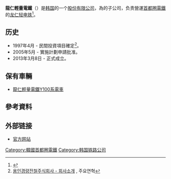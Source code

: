 {{NoteTA |G1=Railway}}
{{expand|time=2016-12-17T15:06:39+00:00}}
{{Infobox company
| name = 龍仁輕量電鐵
| name_en = Yongin Rapid Transit Corporation
| native_name = 용인경량전철
| native_name_lang = ko
| logo = 
| type = [[股份有限公司|股份有限公司]]（未上市）
| services = [[龙仁轻电铁|龙仁轻电铁]]
| foundation = 2013年3月8日
| location = {{KOR}}[[京畿道|京畿道]][[龍仁市|龍仁市]]{{link-ko|處仁区|처인구}}{{link-ko|中部大路|중부대로}}1074
| key_people = 
| industry = [[城市軌道交通|城市軌道交通]]
| major_shareholder = {{link-ko|NH農協銀行|NH농협은행}}（100%持股）
| parent = {{link-ko|NH農協金融控股|NH농협금융지주}}
| assets = [[韓圓|₩]] 264,664,103,167（2016.12）
| num_employees = 9
| num_employees_year = 2015.12
| homepage = {{url|http://www.ever-line.co.kr/}}
}}
{{Infobox Korean name
| hangul = 용인경량전철
| hanja = 龍仁輕量電鐵
| rr =
| mr =
}}

'''龍仁輕量電鐵'''（{{kor|諺=용인경량전철|漢=龍仁輕量電鐵|羅=Yongin Gyeongnyang jeoncheol|f=y}}）是[[韩国|韩国]]的一个[[股份有限公司|股份有限公司]]，為{{link-ko|NH農協金融控股|NH농협금융지주}}的子公司，负责營運[[首都圈電鐵|首都圈電鐵]]的[[龙仁轻电铁|龙仁轻电铁]]<ref>{{cite web|url=http://www.railjournal.com/index.php/asia/yongin-everline-light-metro-finally-opens.html|title=Yongin EverLine light metro finally opens|publisher=International Railway Journal}}</ref>。

==历史==
*1997年4月 - 民間投資項目確定<ref>[http://www.ever-line.co.kr/everline/bbs/content.php?co_id=history 용인경량전철주식회사 - 회사소개] {{webarchive|url=https://web.archive.org/web/20151115111128/http://www.ever-line.co.kr/everline/bbs/content.php?co_id=history |date=2015-11-15 }}, 주요연혁</ref>。
*2005年5月 - 實施計劃申請批准。
*2013年3月8日 - 正式成立。

==保有車輛==
*[[龍仁輕量電鐵Y100系電車|龍仁輕量電鐵Y100系電車]]

==參考資料==
{{reflist}}

== 外部链接 ==
*[http://www.ever-line.co.kr/ 官方网站]
{{大韓民國鐵道企業}}
[[Category:韓國首都圈電鐵|Category:韓國首都圈電鐵]]
[[Category:韩国铁路公司|Category:韩国铁路公司]]